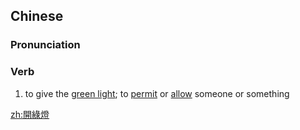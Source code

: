 {{also|开绿灯}}
==Chinese==
{{zh-forms|s=开绿灯|type=12}}

===Pronunciation===
{{zh-pron
|m=kāilǜdēng
|c=hoi1 luk6 dang1
|cat=v
}}

===Verb===
{{zh-verb}}

# {{lb|zh|colloquial}} to give the [[green light]]; to [[permit]] or [[allow]] someone or something
#: {{zh-x|政府 不 應{yīng}該 給 不 合格 產品 上市 開綠燈。|The government shouldn't '''give the green light''' for sub-par products to go on the market.}}

[[zh:開綠燈]]